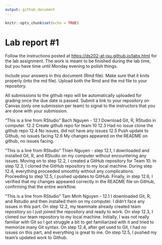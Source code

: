```yaml
---
output: github_document
---
```


<!-- README.md is generated from README.Rmd. Please edit the README.Rmd file -->

```r
knitr::opts_chunk$set(echo = TRUE)
```

# Lab report #1

Follow the instructions posted at <https://ds202-at-isu.github.io/labs.html> for the lab assignment. The work is meant to be finished during the lab time, but you have time until Monday evening to polish things.

Include your answers in this document (Rmd file). Make sure that it knits properly (into the md file). Upload both the Rmd and the md file to your repository.

All submissions to the github repo will be automatically uploaded for grading once the due date is passed. Submit a link to your repository on Canvas (only one submission per team) to signal to the instructors that you are done with your submission.

"This is a line from RStudio" Bach Nguyen - 12.1 Download Git, R, RStudio in computer. 12.2 Create github repo for team 10 12.3 Had no issue clone the github repo 12.4 No issues, did not have any issues 12.5 Push update to Github, no issues facing 12.6 My changes appeared on the README on github, no issues facing. 

"This is a line from RStudio" Thien Nguyen - step 12.1, I downloaded and installed Git, R, and RStudio on my computer without encountering any issues. Moving on to step 12.2, I created a GitHub repository for Team 10. In step 12.3, I  cloned the GitHub repository to my local machine. During step 12.4, everything proceeded smoothly without any complications. Proceeding to step 12.5, I pushed updates to GitHub. Finally, in step 12.6, I verified that my changes appeared correctly in the README file on GitHub, confirming that the entire workflow.

"This is a line from RStudio" Tam Minh Nguyen - 12.1 I downloaded Git, R, and Rstudio and then installed them on my computer. I didn't face any issues in this part. On step 12.2, my teammate already created team repository so I just joined the repository and ready to work. On step 12.3, I cloned our team repository to my local machine. Initially, I was not really familiar with Git so I got struggle a bit to get familiarized with it and tried to memorize many Git syntax. On step 12.4, after get used to Git, I had no issues on this part, and everything is great to me. On step 12.5, I pushed my team's updated work to Github.  

